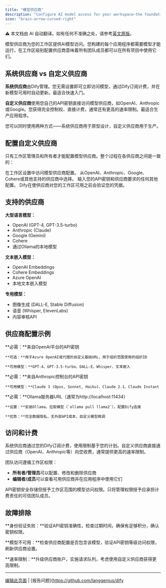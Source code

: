 ```yaml
---
title: "模型供应商"
description: "Configure AI model access for your workspace—the foundation that powers all your applications"
icon: "brain-arrow-curved-right"
---
```


<Note> ⚠️ 本文档由 AI 自动翻译。如有任何不准确之处，请参考[英文原版](/en/documentation/pages/workspace/model-providers)。</Note>


模型供应商为您的工作区提供AI模型访问。您构建的每个应用程序都需要模型才能运行，在工作区级别配置供应商意味着所有团队成员都可以在所有项目中使用它们。

## 系统供应商 vs 自定义供应商

**系统供应商**由Dify管理。您无需设置即可立即访问模型，通过Dify订阅计费，并在新模型可用时自动更新。最适合快速入门。

**自定义供应商**使用您自己的API密钥直接访问模型供应商，如OpenAI、Anthropic或Google。您获得完全控制权、直接计费，通常还有更高的速率限制。最适合生产应用程序。

您可以同时使用两种方式——系统供应商用于原型设计，自定义供应商用于生产。

## 配置自定义供应商

只有工作区管理员和所有者才能配置模型供应商。整个过程在各供应商之间是一致的：

<Steps>
  <Step title="导航至设置 → 模型供应商">
    在工作区设置中访问模型供应商配置。
  </Step>
  
  <Step title="选择您的供应商">
    从OpenAI、Anthropic、Google、Cohere或其他支持的供应商中选择。
  </Step>
  
  <Step title="添加凭据">
    输入您的API密钥和供应商要求的任何其他配置。
  </Step>
  
  <Step title="测试并保存">
    Dify在使供应商对您的工作区可用之前会验证您的凭据。
  </Step>
</Steps>

## 支持的供应商

**大型语言模型：**
- OpenAI (GPT-4, GPT-3.5-turbo)
- Anthropic (Claude)  
- Google (Gemini)
- Cohere
- 通过Ollama的本地模型

**文本嵌入模型：**
- OpenAI Embeddings
- Cohere Embeddings
- Azure OpenAI
- 本地文本嵌入模型

**专用模型：**
- 图像生成 (DALL-E, Stable Diffusion)
- 语音 (Whisper, ElevenLabs)
- 内容审核API

## 供应商配置示例

<Tabs>
  <Tab title="OpenAI">
    **必需：**来自OpenAI平台的API密钥
    
    **可选：**用于Azure OpenAI或代理的自定义基础URL，用于组织范围使用的组织ID
    
    **可用模型：**GPT-4、GPT-3.5-turbo、DALL-E、Whisper、文本嵌入
  </Tab>
  
  <Tab title="Anthropic">
    **必需：**来自Anthropic控制台的API密钥
    
    **可用模型：**Claude 3 (Opus, Sonnet, Haiku)、Claude 2.1、Claude Instant
  </Tab>
  
  <Tab title="本地 (Ollama)">
    **必需：**Ollama服务器URL（通常为http://localhost:11434）
    
    **设置：**安装Ollama，拉取模型（`ollama pull llama2`），配置Dify连接
    
    **优势：**完全数据隐私，无外部API成本，自定义模型微调
  </Tab>
</Tabs>

## 访问和计费

系统供应商通过您的Dify订阅计费，使用限制基于您的计划。自定义供应商直接通过供应商（OpenAI、Anthropic等）向您收费，通常提供更高的速率限制。

团队访问遵循工作区权限：
- **所有者/管理员**可以配置、修改和删除供应商
- **编辑者/成员**可以查看可用供应商并在应用程序中使用它们

<Warning>
API密钥安全存储但授予工作区范围的模型访问权限。只将管理权限授予应承担计费责任的可信团队成员。
</Warning>

## 故障排除

**身份验证失败：**验证API密钥准确性，检查过期时间，确保有足够积分，确认密钥权限。

**模型不可用：**检查供应商配置是否包含该模型，验证API密钥等级访问权限，刷新供应商设置。

**速率限制：**升级供应商账户，实施请求队列，考虑使用自定义供应商获得更高限制。

---

[编辑此页面](https://github.com/langgenius/dify-docs/edit/main/en/guides/workspace/model-providers.mdx) | [报告问题](https://github.com/langgenius/dify